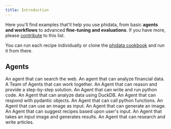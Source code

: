 ```yaml
---
title: Introduction
---
```


Here you'll find examples that'll help you use phidata, from basic **agents and workflows** to advanced **fine-tuning and evaluations**. If you have more, please [contribute](https://github.com/phidatahq/phidata-docs) to this list.

You can run each recipe individually or clone the [phidata cookbook](https://github.com/phidatahq/phidata/tree/main/cookbook) and run it from there.

## Agents

<CardGroup cols={3}>
  <Card title="Web Search" icon="globe" iconType="duotone" href="/examples/agents/web-search">
    An agent that can search the web.
  </Card>
  <Card title="Finance Agent" icon="chart-line" iconType="duotone" href="/examples/agents/finance-agent">
    An agent that can analyze financial data.
  </Card>
  <Card title="Agent Team" icon="users" iconType="duotone" href="/examples/agents/agent-team">
    A Team of Agents that can work together.
  </Card>
  <Card title="Reasoning Agent" icon="brain" iconType="duotone" href="/examples/agents/reasoning-agent">
    An Agent that can reason and provide a step-by-step solution.
  </Card>
  <Card title="Python Agent" icon="python" iconType="duotone" href="/examples/agents/python-agent">
    An Agent that can write and run python code.
  </Card>
  <Card title="Data Analyst" icon="chart-line" iconType="duotone" href="/examples/agents/data-analyst">
    An Agent that can analyze data using DuckDB.
  </Card>
  <Card title="Structured Output" icon="code" iconType="duotone" href="/examples/agents/structured-output">
    An Agent that can respond with pydantic objects.
  </Card>
  <Card title="Python Function Agent" icon="code" iconType="duotone" href="/examples/agents/python-function-as-tool">
    An Agent that can call python functions.
  </Card>
  <Card title="Image Agent" icon="eye" iconType="duotone" href="/examples/agents/image-agent">
    An Agent that can use an image as input.
  </Card>
  <Card title="Generate Image Agent" icon="eye" iconType="duotone" href="/examples/agents/generate-image-agent">
    An Agent that can generate an image.
  </Card>
  <Card title="Recipe Genie" icon="brain" iconType="duotone" href="/examples/agents/ai-recipe-creator">
    An Agent that can suggest recipes based upon user's input.
  </Card>
  <Card title="Image to Text Agent" icon="eye" iconType="duotone" href="/examples/agents/image-to-text">
    An Agent that takes an input image and generates results.
  </Card>
  <Card title="Research Agent" icon="book" iconType="duotone" href="/examples/agents/research-agent">
    An Agent that can research and write articles.
  </Card>
</CardGroup>

